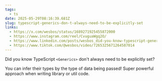 ```yaml
---
tags:
  - ts
date: 2025-05-29T08:16:39.681Z
slug: typescript-generics-don-t-always-need-to-be-explicitly-set
links:
  - https://x.com/wesbos/status/1689271925455872000
  - https://www.instagram.com/reel/CvuguaWgq2O/
  - https://www.linkedin.com/posts/wesbos_did-you-know-typescript-generics-dont-always-activity-7095038850191777792-W-Am/
  - https://www.tiktok.com/@wesbos/video/7265325671264587014
---
```


Did you know TypeScript `<Generics>` don't always need to be explicitly set? 

You can infer their types by the type of data being passed! Super powerful approach when writing library or util code.
